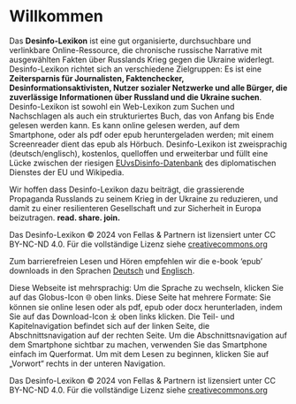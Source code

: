 # Willkommen {.unnumbered}

Das **Desinfo-Lexikon** ist eine gut organisierte, durchsuchbare und verlinkbare Online-Ressource, die chronische russische Narrative mit ausgewählten Fakten über Russlands Krieg gegen die Ukraine widerlegt. Desinfo-Lexikon richtet sich an verschiedene Zielgruppen: Es ist eine **Zeitersparnis für Journalisten, Faktenchecker, Desinformationsaktivisten, Nutzer sozialer Netzwerke und alle Bürger, die zuverlässige Informationen über Russland und die Ukraine suchen**. Desinfo-Lexikon ist sowohl ein Web-Lexikon zum Suchen und Nachschlagen als auch ein strukturiertes Buch, das von Anfang bis Ende gelesen werden kann. Es kann online gelesen werden, auf dem Smartphone, oder als pdf oder epub heruntergeladen werden; mit einem Screenreader dient das epub als Hörbuch. Desinfo-Lexikon ist zweisprachig (deutsch/englisch), kostenlos, quelloffen und erweiterbar und füllt eine Lücke zwischen der riesigen [EUvsDisinfo-Datenbank](https://euvsdisinfo.eu/disinformation-cases/) des diplomatischen Dienstes der EU und Wikipedia. 

Wir hoffen dass Desinfo-Lexikon dazu beiträgt, die grassierende Propaganda Russlands zu seinem Krieg in der Ukraine zu reduzieren, und damit zu einer resilienteren Gesellschaft und zur Sicherheit in Europa beizutragen. **read. share. join.**

::: {.content-visible when-format="latex"}
Das Desinfo-Lexikon © 2024 von Fellas & Partnern ist lizensiert unter CC BY-NC-ND 4.0. Für die vollständige Lizenz siehe [creativecommons.org](https://creativecommons.org/licenses/by-nc-nd/4.0/)
:::

::: {.content-visible when-format="html"}
Zum barrierefreien Lesen und Hören empfehlen wir die e-book 'epub' downloads in den Sprachen [Deutsch]({{<meta book.site-url>}}/de/Desinfo-Lexikon.epub) und [Englisch]({{<meta book.site-url>}}/Disinfo-Dictionary.epub).

Diese Webseite ist mehrsprachig: Um die Sprache zu wechseln, klicken Sie auf das Globus-Icon 🌐 oben links. Diese Seite hat mehrere Formate: Sie können sie online lesen oder als pdf, epub oder docx herunterladen, indem Sie auf das Download-Icon ⤓ oben links klicken. Die Teil- und Kapitelnavigation befindet sich auf der linken Seite, die Abschnittsnavigation auf der rechten Seite. Um die Abschnittsnavigation auf dem Smartphone sichtbar zu machen, verwenden Sie das Smartphone einfach im Querformat. Um mit dem Lesen zu beginnen, klicken Sie auf „Vorwort“ rechts in der unteren Navigation.

Das Desinfo-Lexikon © 2024 von Fellas & Partnern ist lizensiert unter CC BY-NC-ND 4.0. Für die vollständige Lizenz siehe [creativecommons.org](https://creativecommons.org/licenses/by-nc-nd/4.0/)
:::
